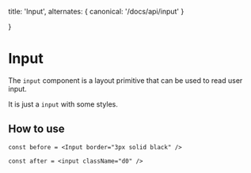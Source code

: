   title: 'Input',
  alternates: {
    canonical: '/docs/api/input'
  }

}

# Input

The `input` component is a layout primitive that can be used to read user input.

It is just a `input` with some styles.

## How to use

```tsx
const before = <Input border="3px solid black" />

const after = <input className="d0" />
```
